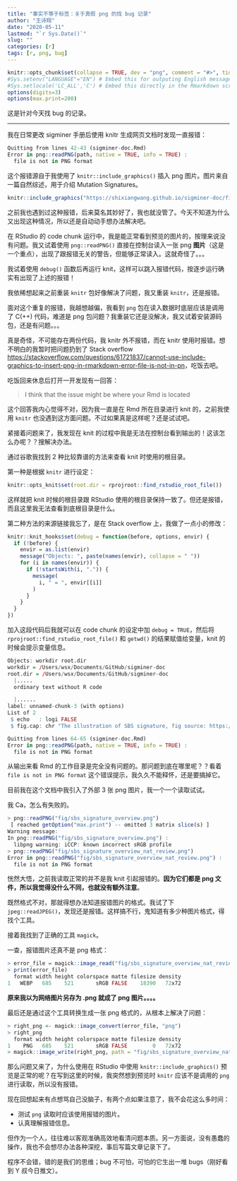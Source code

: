 ```yaml
---
title: "事实不等于标签：关于真假 png 的找 bug 记录"
author: "王诗翔"
date: "2020-05-11"
lastmod: "`r Sys.Date()`"
slug: ""
categories: [r]
tags: [r, png, bug]
---
```


```r
knitr::opts_chunk$set(collapse = TRUE, dev = "png", comment = "#>", tidy = "styler")
#Sys.setenv("LANGUAGE"="EN") # Embed this for outputing English message
#Sys.setlocale('LC_ALL','C') # Embed this directly in the Rmarkdown script that contains the Chinese character comment
options(digits=3)
options(max.print=200)
```

这是针对今天找 bug 的记录。

***

我在日常更改 sigminer 手册后使用 knitr 生成网页文档时发现一直报错：

```r
Quitting from lines 42-43 (sigminer-doc.Rmd) 
Error in png::readPNG(path, native = TRUE, info = TRUE) : 
  file is not in PNG format
```

这个报错源自于我使用了 `knitr::include_graphics()` 插入 png 图片。图片来自一篇自然综述，用于介绍 Mutation Signatures。

```r
knitr::include_graphics("https://shixiangwang.github.io/sigminer-doc/fig/sbs_signature_overview_nat_review2.png")
```

之前我也遇到过这种报错，后来莫名其妙好了，我也就没管了。今天不知道为什么又出现这种情况，所以还是自动动手想办法解决吧。

在 RStudio 的 code chunk 运行中，我是能正常看到预览的图片的，按理来说没有问题。我又试着使用 `png::readPNG()` 直接在控制台读入一张 png **图片**（这是一个重点），出现了跟报错无关的警告，但能够正常读入。这就奇怪了。。。

我试着使用 `debug()` 函数后再运行 knit，这样可以跳入报错代码，按逐步运行确实有出现了上述的报错！

我依稀想起来之前重装 `knitr` 包好像解决了问题，我又重装 `knitr`，还是报错。

面对这个重复的报错，我越想越偏，我看到 `png` 包在读入数据时底层应该是调用了 C(++) 代码，难道是 png 包问题？我重装它还是没解决，我又试着安装源码包，还是有问题。。。

真是奇怪，不可能存在两份代码，我 knitr 外不报错，而在 knitr 使用时报错。想不明白的我暂时把问题扔到了 Stack overflow <https://stackoverflow.com/questions/61721837/cannot-use-include-graphics-to-insert-png-in-rmarkdown-error-file-is-not-in-pn>，吃饭去吧。

吃饭回来休息后打开一开发现有一回答：

> I think that the issue might be where your Rmd is located

这个回答我内心觉得不对，因为我一直是在 Rmd 所在目录进行 knit 的，之前我使用 `knitr` 也没遇到这方面问题。不过如果真是这样呢？还是试试吧。

紧接着问题来了，我发现在 knit 的过程中我是无法在控制台看到输出的！这该怎么办呢？？搜解决办法。

通过谷歌我找到 2 种比较靠谱的方法来查看 knit 时使用的根目录。

第一种是根据 `knitr` 进行设定：

```r
knitr::opts_knit$set(root.dir = rprojroot::find_rstudio_root_file())
```

这样就把 knit 时候的根目录跟 RStudio 使用的根目录保持一致了。但还是报错，而且这里我无法查看到底根目录是什么。

第二种方法的来源链接我忘了，是在 Stack overflow 上，我做了一点小的修改：

```r
knitr::knit_hooks$set(debug = function(before, options, envir) {
  if (!before) {
    envir = as.list(envir)
    message("Objects: ", paste(names(envir), collapse = " "))
    for (i in names(envir)) {
      if (!startsWith(i, ".")) {
        message(
          i, " = ", envir[[i]]
        )
      }
    }
  }
})
```

加入这段代码后我就可以在 code chunk 的设定中加 `debug = TRUE`，然后将 `rprojroot::find_rstudio_root_file()` 和 `getwd()` 的结果赋值给变量，knit 的时候会提示变量信息。

```r
Objects: workdir root.dir
workdir = /Users/wsx/Documents/GitHub/sigminer-doc
root.dir = /Users/wsx/Documents/GitHub/sigminer-doc
  |.....                                                                                                                                 |   4%
  ordinary text without R code

  |......                                                                                                                                |   5%
label: unnamed-chunk-3 (with options) 
List of 2
 $ echo   : logi FALSE
 $ fig.cap: chr "The illustration of SBS signature, fig source: https://www.nature.com/articles/nrg3729"

Quitting from lines 64-65 (sigminer-doc.Rmd) 
Error in png::readPNG(path, native = TRUE, info = TRUE) : 
  file is not in PNG format
```

从输出来看 Rmd 的工作目录是完全没有问题的。那问题到底在哪里呢？？看着 `file is not in PNG format` 这个错误提示，我久久不能释怀，还是要搞掉它。

目前我在这个文档中我引入了外部 3 张 png 图片，我一个一个读取试试。

我 Ca，怎么有失败的。

```r
> png::readPNG("fig/sbs_signature_overview.png")
 [ reached getOption("max.print") -- omitted 3 matrix slice(s) ]
Warning message:
In png::readPNG("fig/sbs_signature_overview.png") :
  libpng warning: iCCP: known incorrect sRGB profile
> png::readPNG("fig/sbs_signature_overview_nat_review.png")
Error in png::readPNG("fig/sbs_signature_overview_nat_review.png") : 
  file is not in PNG format
```

恍然大悟，之前我读取正常的并不是我 knit 引起报错的。**因为它们都是 png 文件，所以我觉得没什么不同，也就没有额外注意**。

既然格式不对，那就得想办法知道报错图片的格式。我试了下 `jpeg::readJPEG()`，发现还是报错。这样搞不行，鬼知道有多少种图片格式，得找个工具。

接着我找到了正确的工具 `magick`。

一查，报错图片还真不是 png 格式：

```r
> error_file = magick::image_read("fig/sbs_signature_overview_nat_review.png")
> print(error_file)
  format width height colorspace matte filesize density
1   WEBP   685    521       sRGB FALSE    18390   72x72
```

**原来我以为网络图片另存为 .png 就成了 png 图片。。。。**

最后还是通过这个工具转换生成一张 png 格式的，从根本上解决了问题：

```r
> right_png <- magick::image_convert(error_file, "png")
> right_png
  format width height colorspace matte filesize density
1    PNG   685    521       sRGB FALSE        0   72x72
> magick::image_write(right_png, path = "fig/sbs_signature_overview_nat_review2.png", format = "png")
```

那么问题又来了，为什么使用在 RStudio 中使用 `knitr::include_graphics()` 预览是正常的呢？在写到这里的时候，我突然想到预览时 `knitr` 应该不是调用的 `png` 进行读取，所以没有报错。

现在回想起来有点想骂自己没脑子，有两个点如果注意了，我不会花这么多时间：

- 测试 `png` 读取时应该使用报错的图片。
- 认真理解报错信息。

但作为一个人，往往难以客观准确高效地看清问题本质。另一方面说，没有愚蠢的操作，我也不会想尽办法各种深挖，事后写篇文章记录下了。

程序不会错，错的是我们的思维；bug 不可怕，可怕的它生出一堆 bugs（刚好看到 Y 叔今日推文）。
